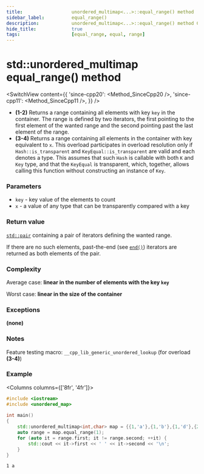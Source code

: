 ```yaml
---
title:					unordered_multimap<...>::equal_range() method
sidebar_label:			equal_range()
description:			unordered_multimap<...>::equal_range() method C++ documentation
hide_title:				true
tags:					[equal_range, equal, range]
---
```



<!----------------- Codes ---------------------->

<!-- equal_range() -->

# std::unordered_multimap equal_range() method

<SwitchView content={{
    'since-cpp20': <Method_SinceCpp20 />,
    'since-cpp11': <Method_SinceCpp11 />,
    }} />

 - **(1-2)** Returns a range containing all elements with key `key` in the container.
    The range is defined by two iterators, the first pointing to the first element of the wanted range and the second pointing past the last element of the range.
 - **(3-4)** Returns a range containing all elements in the container with key equivalent to `x`.
    This overload participates in overload resolution only if `Hash::is_transparent` and `KeyEqual::is_transparent` are valid and each denotes a type.
    This assumes that such `Hash` is callable with both `K` and `Key` type, and that the `KeyEqual` is transparent, which, together, allows calling this function without constructing an instance of `Key`.

### Parameters

 - `key` - key value of the elements to count
 - `x` - a value of any type that can be transparently compared with a key

### Return value

[`std::pair`](#) containing a pair of iterators defining the wanted range.

If there are no such elements, past-the-end (see [`end()`](/docs/std/containers/unordered-multimap/end)) iterators are returned as both elements of the pair.

### Complexity

Average case: **linear in the number of elements with the key `key`**

Worst case: **linear in the size of the container**

### Exceptions

**(none)**

### Notes

Feature testing macro: `__cpp_lib_generic_unordered_lookup` (for overload **(3-4)**)

### Example

<Columns columns={['8fr', '4fr']}>
<div>

```cpp title='Main.cpp' showLineNumbers
#include <iostream>
#include <unordered_map>
 
int main()
{  
    std::unordered_multimap<int,char> map = {{1,'a'},{1,'b'},{1,'d'},{2,'b'}};
    auto range = map.equal_range(1);
    for (auto it = range.first; it != range.second; ++it) {
        std::cout << it->first << ' ' << it->second << '\n';
    }
}
```

</div>
<div>

```plaintext title="Output"
1 a
```

</div>
</Columns>
